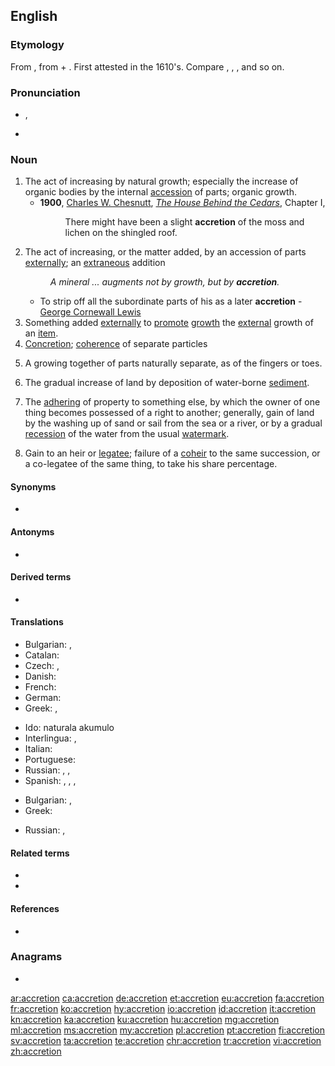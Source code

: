 {{also|accrétion}}
==English==

===Etymology===
From {{etyl|la|en}} {{m|la|accrētiō}}, from {{m|la|ad||to}} + {{m|la|crēscō||grow}}. First attested in the 1610's. Compare {{m|en|crescent}}, {{m|en|increase}}, {{m|en|accrue}}, and so on.

===Pronunciation===
* {{a|US}} {{enPR|ŭkrēshən}}, {{IPA|/ə.ˈkɹi.ʃən/|lang=en}}
* {{rhymes|iːʃən|lang=en}}

===Noun===
{{en-noun}}

# The act of increasing by natural growth; especially the increase of organic bodies by the internal [[accession]] of parts; organic growth.
#* '''1900''', [[w:Charles W. Chesnutt|Charles W. Chesnutt]], ''[[w:The House Behind the Cedars|The House Behind the Cedars]]'', Chapter I,
#*: There might have been a slight '''accretion''' of the moss and lichen on the shingled roof.
# The act of increasing, or the matter added, by an accession of parts [[externally]]; an [[extraneous]] addition
#: {{usex|en|an ''accretion'' of earth}}
#: ''A mineral ... augments not by growth, but by '''accretion'''.''
#* To strip off all the subordinate parts of his as a later '''accretion''' - [[w:George Cornewall Lewis|George Cornewall Lewis]]
# Something added [[externally]] to [[promote]] [[growth]] the [[external]] growth of an [[item]].
# [[concretion|Concretion]]; [[coherence]] of separate particles
#: {{usex|en|the ''accretion'' of particles so as to form a solid mass}}
# {{lb|en|biology}} A growing together of parts naturally separate, as of the fingers or toes.
# {{lb|en|geology}} The gradual increase of land by deposition of water-borne [[sediment]].
# {{lb|en|legal}} The [[adhering]] of property to something else, by which the owner of one thing becomes possessed of a right to another; generally, gain of land by the washing up of sand or sail from the sea or a river, or by a gradual [[recession]] of the water from the usual [[watermark]].
# {{lb|en|legal}} Gain to an heir or [[legatee]]; failure of a [[coheir]] to the same succession, or a co-legatee of the same thing, to take his share percentage.

====Synonyms====
* {{l|en|growth}}

====Antonyms====
* {{sense|?}} {{l|en|attrition}}

====Derived terms====
* {{l|en|co-accretion}}

====Translations====
{{trans-top|act of increasing by natural growth}}
* Bulgarian: {{t+|bg|прираст}}, {{t+|bg|увеличение}}
* Catalan: {{t+|ca|acreció|f}}
* Czech: {{t|cs|nárůst|m}}, {{t|cs|nárůstek|m}}
* Danish: {{t|da|tilføjelse|c}}
* French: {{t+|fr|accrétion|f}}
* German: {{t+|de|Zunahme|f}}
* Greek: {{t+|el|επαύξηση|f}}, {{t+|el|επισώρευση|f}}
{{trans-mid}}
* Ido: naturala akumulo
* Interlingua: {{t|ia|accrescimento}}, {{t|ia|augmento}}
* Italian: {{t+|it|accrescimento}}
* Portuguese: {{t+|pt|acreção|f}}
* Russian: {{t+|ru|приро́ст|m}}, {{t+|ru|увеличе́ние|n}}, {{t+|ru|прираще́ние|n}}
* Spanish: {{t+|es|aumento}}, {{t+|es|crecimiento}}, {{t+|es|acreción|f}}, {{t+|es|acrecencia|f}}
{{trans-bottom}}
{{trans-top|concretion; coherence of separate particles; as, the accretion of particles so as to form a solid mass}}
* Bulgarian: , {{t+|bg|срастване}}
* Greek: {{t+|el|πρόσφυση|f}}
{{trans-mid}}
* Russian: {{t+|ru|сраста́ние|n}}, {{t+|ru|сраще́ние|n}}
{{trans-bottom}}

====Related terms====
* {{l|en|accretion disk}}
* {{l|en|accrete}}

====References====
* {{R:Webster 1913}}

===Anagrams===
* {{l|en|anorectic}}

[[ar:accretion]]
[[ca:accretion]]
[[de:accretion]]
[[et:accretion]]
[[eu:accretion]]
[[fa:accretion]]
[[fr:accretion]]
[[ko:accretion]]
[[hy:accretion]]
[[io:accretion]]
[[id:accretion]]
[[it:accretion]]
[[kn:accretion]]
[[ka:accretion]]
[[ku:accretion]]
[[hu:accretion]]
[[mg:accretion]]
[[ml:accretion]]
[[ms:accretion]]
[[my:accretion]]
[[pl:accretion]]
[[pt:accretion]]
[[fi:accretion]]
[[sv:accretion]]
[[ta:accretion]]
[[te:accretion]]
[[chr:accretion]]
[[tr:accretion]]
[[vi:accretion]]
[[zh:accretion]]